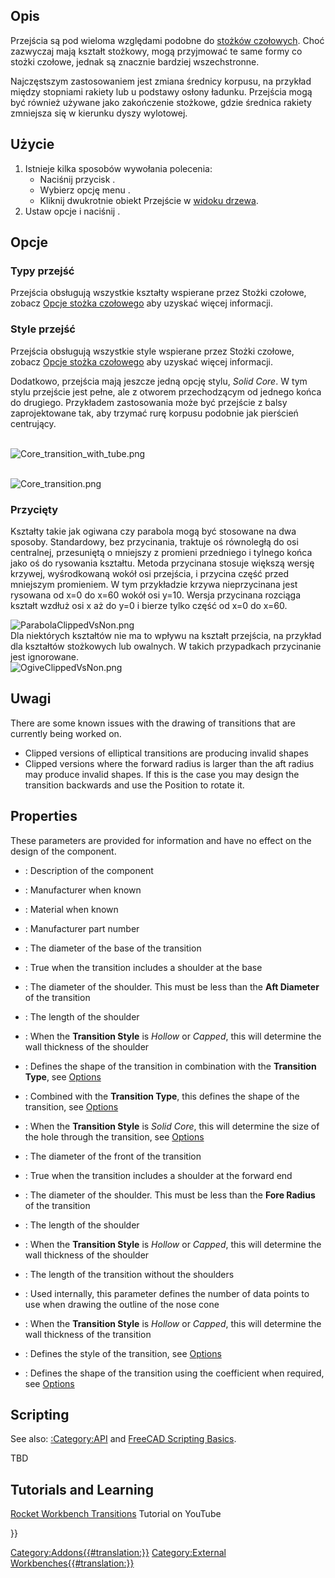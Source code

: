 <languages/>

{{Docnav/pl
|[[Rocket_NoseCone/pl|Nose Cone]]
|[[Rocket_BodyTube/pl|Body Tube]]
|[[Rocket_Workbench/pl|środowisko pracy Rakieta]]
|IconL=Rocket_NoseCone.svg
|IconR=Rocket_BodyTube.svg
|IconC=RocketWorkbench.svg
}}

{{GuiCommand/pl
|Name=Rocket Transition
|Name/pl: Rakieta: Przejście
|MenuLocation=Rakieta → Przejście
|Workbenches=[[Rocket_Workbench/pl|Rakieta]]
|Version=0.19
}}

<span id="Description"></span>
==Opis==

Przejścia są pod wieloma względami podobne do [[Rocket_NoseCone/pl|stożków czołowych]]. Choć zazwyczaj mają kształt stożkowy, mogą przyjmować te same formy co stożki czołowe, jednak są znacznie bardziej wszechstronne.

Najczęstszym zastosowaniem jest zmiana średnicy korpusu, na przykład między stopniami rakiety lub u podstawy osłony ładunku. Przejścia mogą być również używane jako zakończenie stożkowe, gdzie średnica rakiety zmniejsza się w kierunku dyszy wylotowej.

<span id="Usage"></span>
==Użycie==

# Istnieje kilka sposobów wywołania polecenia:
#* Naciśnij przycisk {{Button|[[Image:Rocket_Transition.svg|16px]] [[Rocket_Transition/pl|Przejście]]}}.
#* Wybierz opcję menu {{MenuCommand|Rakieta → [[Image:Rocket_Transition.svg|16px]] Przejście}}.
#* Kliknij dwukrotnie obiekt Przejście w [[Tree_view/pl|widoku drzewa]].
# Ustaw opcje i naciśnij {{Button|OK}}.

<span id="Options"></span>
==Opcje==

<span id="Transition_Types"></span>
=== Typy przejść ===

Przejścia obsługują wszystkie kształty wspierane przez Stożki czołowe, zobacz [[Rocket_NoseCone/pl#Opcje|Opcje stożka czołowego]] aby uzyskać więcej informacji.

<span id="Transition_Styles"></span>
=== Style przejść ===

Przejścia obsługują wszystkie style wspierane przez Stożki czołowe, zobacz [[Rocket_NoseCone/pl#Opcje|Opcje stożka czołowego]] aby uzyskać więcej informacji.

Dodatkowo, przejścia mają jeszcze jedną opcję stylu, ''Solid Core''. W tym stylu przejście jest pełne, ale z otworem przechodzącym od jednego końca do drugiego. Przykładem zastosowania może być przejście z balsy zaprojektowane tak, aby trzymać rurę korpusu podobnie jak pierścień centrujący.

<br>
[[File:Core_transition_with_tube.png]]
{{Caption|Przejście z tylnym barkiem trzymającym rurę korpusu}}

<br>
[[File:Core_transition.png]]
{{Caption|Przejście z przednim i tylnym barkiem pokazującym wewnętrzny rdzeń}}

<span id="Clipped"></span>
=== Przycięty ===

Kształty takie jak ogiwana czy parabola mogą być stosowane na dwa sposoby. Standardowy, bez przycinania, traktuje oś równoległą do osi centralnej, przesuniętą o mniejszy z promieni przedniego i tylnego końca jako oś do rysowania kształtu. Metoda przycinana stosuje większą wersję krzywej, wyśrodkowaną wokół osi przejścia, i przycina część przed mniejszym promieniem. W tym przykładzie krzywa nieprzycinana jest rysowana od x=0 do x=60 wokół osi y=10. Wersja przycinana rozciąga kształt wzdłuż osi x aż do y=0 i bierze tylko część od x=0 do x=60.

[[File:ParabolaClippedVsNon.png]]
{{Caption|Krzywe przycinane i nieprzycinane dla przejścia parabolicznego}}<br>

Dla niektórych kształtów nie ma to wpływu na kształt przejścia, na przykład dla kształtów stożkowych lub owalnych. W takich przypadkach przycinanie jest ignorowane.<br>

[[File:OgiveClippedVsNon.png]]
{{Caption|Clipped and non-clipped curves for an ogive transition}}<br>

<span id="Notes"></span>
==Uwagi==

There are some known issues with the drawing of transitions that are currently being worked on.
* Clipped versions of elliptical transitions are producing invalid shapes
* Clipped versions where the forward radius is larger than the aft radius may produce invalid shapes. If this is the case you may design the transition backwards and use the Position to rotate it.

== Properties ==

{{TitleProperty|Rocket Component}}

These parameters are provided for information and have no effect on the design of the component.

* {{PropertyData|Description}}: Description of the component
* {{PropertyData|Manufacturer}}: Manufacturer when known
* {{PropertyData|Material}}: Material when known
* {{PropertyData|Part Number}}: Manufacturer part number

{{TitleProperty|Transition}}

* {{PropertyData|Aft Diameter}}: The diameter of the base of the transition
* {{PropertyData|Aft Shoulder}}: True when the transition includes a shoulder at the base
* {{PropertyData|Aft Shoulder Diameter}}: The diameter of the shoulder. This must be less than the '''Aft Diameter''' of the transition
* {{PropertyData|Aft Shoulder Length}}: The length of the shoulder
* {{PropertyData|Aft Shoulder Thickness}}: When the '''Transition Style''' is ''Hollow'' or ''Capped'', this will determine the wall thickness of the shoulder
* {{PropertyData|Clipped}}: Defines the shape of the transition in combination with the '''Transition Type''', see [[#Options|Options]]
* {{PropertyData|Coefficient}}: Combined with the '''Transition Type''', this defines the shape of the transition, see [[#Options|Options]]
* {{PropertyData|Core Diameter}}: When the '''Transition Style''' is ''Solid Core'', this will determine the size of the hole through the transition, see [[#Options|Options]]
* {{PropertyData|Fore Diameter}}: The diameter of the front of the transition
* {{PropertyData|Fore Shoulder}}: True when the transition includes a shoulder at the forward end
* {{PropertyData|Fore Shoulder Diameter}}: The diameter of the shoulder. This must be less than the '''Fore Radius''' of the transition
* {{PropertyData|Fore Shoulder Length}}: The length of the shoulder
* {{PropertyData|Fore Shoulder Thickness}}: When the '''Transition Style''' is ''Hollow'' or ''Capped'', this will determine the wall thickness of the shoulder
* {{PropertyData|Length}}: The length of the transition without the shoulders
* {{PropertyData|Resolution}}: Used internally, this parameter defines the number of data points to use when drawing the outline of the nose cone
* {{PropertyData|Thickness}}: When the '''Transition Style''' is ''Hollow'' or ''Capped'', this will determine the wall thickness of the transition
* {{PropertyData|Transition Style}}: Defines the style of the transition, see [[#Options|Options]]
* {{PropertyData|Transition Type}}: Defines the shape of the transition using the coefficient when required, see [[#Options|Options]]

== Scripting ==

See also: [[:Category:API]] and [[FreeCAD_Scripting_Basics|FreeCAD Scripting Basics]].

TBD

== Tutorials and Learning ==

[https://youtu.be/O5Ze4MYAHNA Rocket Workbench Transitions] Tutorial on YouTube


{{Docnav
|[[Rocket_NoseCone|Nose Cone]]
|[[Rocket_BodyTube|Body Tube]]
|[[Rocket_Workbench|Rocket Workbench]]
|IconL=Rocket_NoseCone.svg
|IconR=Rocket_BodyTube.svg
|IconC=RocketWorkbench.svg
}}

{{Userdocnavi{{#translation:}}}}
[[Category:Addons{{#translation:}}]]
[[Category:External Workbenches{{#translation:}}]]